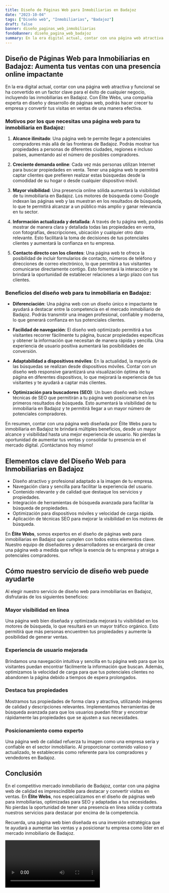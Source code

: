 ```yaml
---
title: Diseño de Páginas Web para Inmobiliarias en Badajoz
date: "2023-10-04"
tags: ["Diseño web", "Inmobiliarias", "Badajoz"]
draft: false
banner: diseño_paginas_web_inmobiliarias
fondoBanner: diseño_pagina_web_badajoz
summary: En la era digital actual, contar con una página web atractiva y funcional se ha convertido en un factor clave para el éxito de cualquier negocio, incluyendo las inmobiliarias en Badajoz. Con Élite Webs, una compañía experta en diseño y desarrollo de páginas web, podrás hacer crecer tu empresa y convertir tus visitas en ventas de una manera efectiva.
---
```



## Diseño de Páginas Web para Inmobiliarias en Badajoz: Aumenta tus ventas con una presencia online impactante

En la era digital actual, contar con una página web atractiva y funcional se ha convertido en un factor clave para el éxito de cualquier negocio, incluyendo las inmobiliarias en Badajoz. Con Élite Webs, una compañía experta en diseño y desarrollo de páginas web, podrás hacer crecer tu empresa y convertir tus visitas en ventas de una manera efectiva.

### Motivos por los que necesitas una página web para tu inmobiliaria en Badajoz:

1. **Alcance ilimitado**: Una página web te permite llegar a potenciales compradores más allá de las fronteras de Badajoz. Podrás mostrar tus propiedades a personas de diferentes ciudades, regiones e incluso países, aumentando así el número de posibles compradores.

2. **Creciente demanda online**: Cada vez más personas utilizan Internet para buscar propiedades en venta. Tener una página web te permitirá captar clientes que prefieren realizar estas búsquedas desde la comodidad de su hogar o desde cualquier dispositivo móvil.

3. **Mayor visibilidad**: Una presencia online sólida aumentará la visibilidad de tu inmobiliaria en Badajoz. Los motores de búsqueda como Google indexan las páginas web y las muestran en los resultados de búsqueda, lo que te permitirá alcanzar a un público más amplio y ganar relevancia en tu sector.

4. **Información actualizada y detallada**: A través de tu página web, podrás mostrar de manera clara y detallada todas las propiedades en venta, con fotografías, descripciones, ubicación y cualquier otro dato relevante. Esto facilitará la toma de decisiones de tus potenciales clientes y aumentará la confianza en tu empresa.

5. **Contacto directo con los clientes**: Una página web te ofrece la posibilidad de incluir formularios de contacto, números de teléfono y direcciones de correo electrónico, lo que permitirá a tus visitantes comunicarse directamente contigo. Esto fomentará la interacción y te brindará la oportunidad de establecer relaciones a largo plazo con tus clientes.

### Beneficios del diseño web para tu inmobiliaria en Badajoz:

- **Diferenciación**: Una página web con un diseño único e impactante te ayudará a destacar entre la competencia en el mercado inmobiliario de Badajoz. Podrás transmitir una imagen profesional, confiable y moderna, lo que generará confianza en tus potenciales clientes.

- **Facilidad de navegación**: El diseño web optimizado permitirá a tus visitantes recorrer fácilmente tu página, buscar propiedades específicas y obtener la información que necesitan de manera rápida y sencilla. Una experiencia de usuario positiva aumentará las posibilidades de conversión.

- **Adaptabilidad a dispositivos móviles**: En la actualidad, la mayoría de las búsquedas se realizan desde dispositivos móviles. Contar con un diseño web responsive garantizará una visualización óptima de tu página en diferentes dispositivos, lo que mejorará la experiencia de tus visitantes y te ayudará a captar más clientes.

- **Optimización para buscadores (SEO)**: Un buen diseño web incluye técnicas de SEO que permitirán a tu página web posicionarse en los primeros resultados de búsqueda. Esto aumentará la visibilidad de tu inmobiliaria en Badajoz y te permitirá llegar a un mayor número de potenciales compradores.

En resumen, contar con una página web diseñada por Élite Webs para tu inmobiliaria en Badajoz te brindará múltiples beneficios, desde un mayor alcance y visibilidad hasta una mejor experiencia de usuario. No pierdas la oportunidad de aumentar tus ventas y consolidar tu presencia en el mercado digital. ¡Contáctanos hoy mismo!

<GifSeo />

<Cta />

## Elementos clave del Diseño Web para Inmobiliarias en Badajoz

- Diseño atractivo y profesional adaptado a la imagen de tu empresa.
- Navegación clara y sencilla para facilitar la experiencia del usuario.
- Contenido relevante y de calidad que destaque los servicios y propiedades.
- Integración de herramientas de búsqueda avanzada para facilitar la búsqueda de propiedades.
- Optimización para dispositivos móviles y velocidad de carga rápida.
- Aplicación de técnicas SEO para mejorar la visibilidad en los motores de búsqueda.

En **Élite Webs**, somos expertos en el diseño de páginas web para inmobiliarias en Badajoz que cumplen con todos estos elementos clave. Nuestro equipo de diseñadores y desarrolladores se encargará de crear una página web a medida que refleje la esencia de tu empresa y atraiga a potenciales compradores.

## Cómo nuestro servicio de diseño web puede ayudarte

Al elegir nuestro servicio de diseño web para inmobiliarias en Badajoz, disfrutarás de los siguientes beneficios:

### Mayor visibilidad en línea

Una página web bien diseñada y optimizada mejorará tu visibilidad en los motores de búsqueda, lo que resultará en un mayor tráfico orgánico. Esto permitirá que más personas encuentren tus propiedades y aumente la posibilidad de generar ventas.

### Experiencia de usuario mejorada

Brindamos una navegación intuitiva y sencilla en tu página web para que los visitantes puedan encontrar fácilmente la información que buscan. Además, optimizamos la velocidad de carga para que tus potenciales clientes no abandonen la página debido a tiempos de espera prolongados.

### Destaca tus propiedades

Mostramos tus propiedades de forma clara y atractiva, utilizando imágenes de calidad y descripciones relevantes. Implementamos herramientas de búsqueda avanzada para que los usuarios puedan filtrar y encontrar rápidamente las propiedades que se ajusten a sus necesidades.

### Posicionamiento como experto

Una página web de calidad refuerza tu imagen como una empresa seria y confiable en el sector inmobiliario. Al proporcionar contenido valioso y actualizado, te establecerás como referente para los compradores y vendedores en Badajoz.

## Conclusión

En el competitivo mercado inmobiliario de Badajoz, contar con una página web de calidad es imprescindible para destacar y convertir visitas en ventas. En **Élite Webs**, nos especializamos en el diseño de páginas web para inmobiliarias, optimizadas para SEO y adaptadas a tus necesidades. No pierdas la oportunidad de tener una presencia en línea sólida y contrata nuestros servicios para destacar por encima de la competencia.

Recuerda, una página web bien diseñada es una inversión estratégica que te ayudará a aumentar las ventas y a posicionar tu empresa como líder en el mercado inmobiliario de Badajoz.

<Video />

<CtaBot job="Inmobiliarias" city="Badajoz" />

<Gmaps query="Badajoz+españa+maps" />

